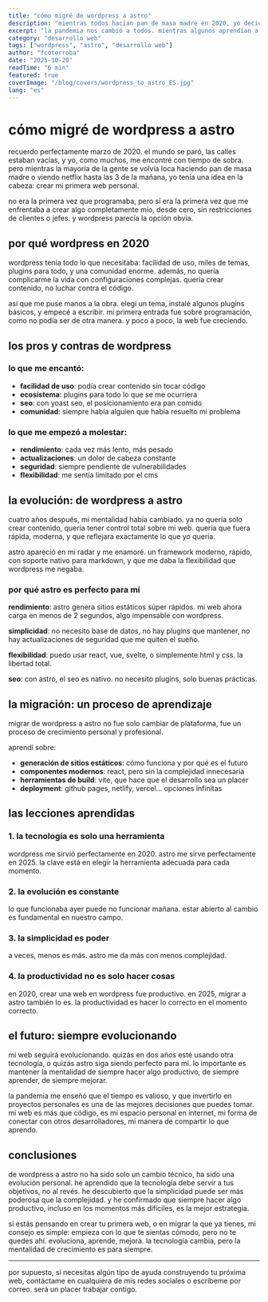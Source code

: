 ```yaml
---
title: "cómo migré de wordpress a astro"
description: "mientras todos hacían pan de masa madre en 2020, yo decidí crear mi primera web en wordpress. cinco años después, aquí estoy migrando a astro. te cuento por qué y cómo."
excerpt: "la pandemia nos cambió a todos. mientras algunos aprendían a hacer pan, otros se volvían expertos en netflix. yo, con mi mentalidad de siempre hacer algo productivo, decidí crear mi primera web personal en wordpress. cinco años después, aquí estoy migrando a astro. te cuento la historia completa."
category: "desarrollo web"
tags: ["wordpress", "astro", "desarrollo web"]
author: "fcoterroba"
date: "2025-10-20"
readTime: "6 min"
featured: true
coverImage: "/blog/covers/wordpress_to_astro_ES.jpg"
lang: "es"
---
```


# cómo migré de wordpress a astro

recuerdo perfectamente marzo de 2020. el mundo se paró, las calles estaban vacías, y yo, como muchos, me encontré con tiempo de sobra. pero mientras la mayoría de la gente se volvía loca haciendo pan de masa madre o viendo netflix hasta las 3 de la mañana, yo tenía una idea en la cabeza: crear mi primera web personal.

no era la primera vez que programaba, pero sí era la primera vez que me enfrentaba a crear algo completamente mío, desde cero, sin restricciones de clientes o jefes. y wordpress parecía la opción obvia.

## por qué wordpress en 2020

wordpress tenía todo lo que necesitaba: facilidad de uso, miles de temas, plugins para todo, y una comunidad enorme. además, no quería complicarme la vida con configuraciones complejas. quería crear contenido, no luchar contra el código.

así que me puse manos a la obra. elegí un tema, instalé algunos plugins básicos, y empecé a escribir. mi primera entrada fue sobre programación, como no podía ser de otra manera. y poco a poco, la web fue creciendo.

## los pros y contras de wordpress

### lo que me encantó:
- **facilidad de uso**: podía crear contenido sin tocar código
- **ecosistema**: plugins para todo lo que se me ocurriera
- **seo**: con yoast seo, el posicionamiento era pan comido
- **comunidad**: siempre había alguien que había resuelto mi problema

### lo que me empezó a molestar:
- **rendimiento**: cada vez más lento, más pesado
- **actualizaciones**: un dolor de cabeza constante
- **seguridad**: siempre pendiente de vulnerabilidades
- **flexibilidad**: me sentía limitado por el cms

## la evolución: de wordpress a astro

cuatro años después, mi mentalidad había cambiado. ya no quería solo crear contenido, quería tener control total sobre mi web. quería que fuera rápida, moderna, y que reflejara exactamente lo que yo quería.

astro apareció en mi radar y me enamoré. un framework moderno, rápido, con soporte nativo para markdown, y que me daba la flexibilidad que wordpress me negaba.

### por qué astro es perfecto para mí

**rendimiento**: astro genera sitios estáticos súper rápidos. mi web ahora carga en menos de 2 segundos, algo impensable con wordpress.

**simplicidad**: no necesito base de datos, no hay plugins que mantener, no hay actualizaciones de seguridad que me quiten el sueño.

**flexibilidad**: puedo usar react, vue, svelte, o simplemente html y css. la libertad total.

**seo**: con astro, el seo es nativo. no necesito plugins, solo buenas prácticas.

## la migración: un proceso de aprendizaje

migrar de wordpress a astro no fue solo cambiar de plataforma, fue un proceso de crecimiento personal y profesional.

aprendí sobre:
- **generación de sitios estáticos**: cómo funciona y por qué es el futuro
- **componentes modernos**: react, pero sin la complejidad innecesaria
- **herramientas de build**: vite, que hace que el desarrollo sea un placer
- **deployment**: github pages, netlify, vercel... opciones infinitas

## las lecciones aprendidas

### 1. la tecnología es solo una herramienta
wordpress me sirvió perfectamente en 2020. astro me sirve perfectamente en 2025. la clave está en elegir la herramienta adecuada para cada momento.

### 2. la evolución es constante
lo que funcionaba ayer puede no funcionar mañana. estar abierto al cambio es fundamental en nuestro campo.

### 3. la simplicidad es poder
a veces, menos es más. astro me da más con menos complejidad.

### 4. la productividad no es solo hacer cosas
en 2020, crear una web en wordpress fue productivo. en 2025, migrar a astro también lo es. la productividad es hacer lo correcto en el momento correcto.

## el futuro: siempre evolucionando

mi web seguirá evolucionando. quizás en dos años esté usando otra tecnología, o quizás astro siga siendo perfecto para mí. lo importante es mantener la mentalidad de siempre hacer algo productivo, de siempre aprender, de siempre mejorar.

la pandemia me enseñó que el tiempo es valioso, y que invertirlo en proyectos personales es una de las mejores decisiones que puedes tomar. mi web es más que código, es mi espacio personal en internet, mi forma de conectar con otros desarrolladores, mi manera de compartir lo que aprendo.

## conclusiones

de wordpress a astro no ha sido solo un cambio técnico, ha sido una evolución personal. he aprendido que la tecnología debe servir a tus objetivos, no al revés. he descubierto que la simplicidad puede ser más poderosa que la complejidad. y he confirmado que siempre hacer algo productivo, incluso en los momentos más difíciles, es la mejor estrategia.

si estás pensando en crear tu primera web, o en migrar la que ya tienes, mi consejo es simple: empieza con lo que te sientas cómodo, pero no te quedes ahí. evoluciona, aprende, mejora. la tecnología cambia, pero la mentalidad de crecimiento es para siempre.

---

por supuesto, si necesitas algún tipo de ayuda construyendo tu próxima web, contáctame en cualquiera de mis redes sociales o escríbeme por correo. será un placer trabajar contigo.